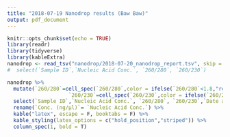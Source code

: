 ```yaml
---
title: "2018-07-19 Nanodrop results (Baw Baw)"
output: pdf_document
---
```


```r
knitr::opts_chunk$set(echo = TRUE)
library(readr)
library(tidyverse)
library(kableExtra)
nanodrop <- read_tsv("nanodrop/2018-07-20_nanodrop_report.tsv", skip = 1,col_names = c("#","Sample ID","User name","Date and Time","Nucleic Acid Conc.","Unit","A260","A280","260/280","260/230",	"Sample Type","Factor"))# %>% 
#  select(`Sample ID`,`Nucleic Acid Conc.`, `260/280`, `260/230`)
```


```r
nanodrop %>%
  mutate(`260/280`=cell_spec(`260/280`,color = ifelse(`260/280`<1.8,"red","black")),
                    `260/230`=cell_spec(`260/230`,color = ifelse(`260/230`<1.8,"red","black")))  %>%
  select(`Sample ID`,`Nucleic Acid Conc.`, `260/280`, `260/230`,`Date and Time`,`Sample Type`) %>%
  rename(`Conc. (ng/µl)`= `Nucleic Acid Conc.`) %>%
  kable("latex", escape = F, booktabs = F) %>%
  kable_styling(latex_options = c("hold_position","striped")) %>% 
  column_spec(1, bold = T)
```

